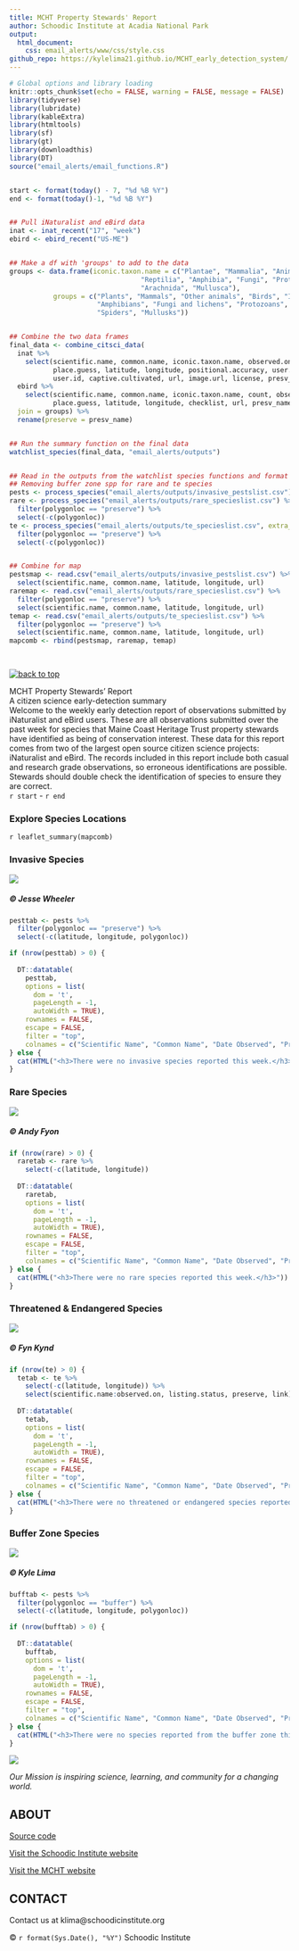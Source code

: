 ```yaml
---
title: MCHT Property Stewards' Report
author: Schoodic Institute at Acadia National Park
output: 
  html_document:
    css: email_alerts/www/css/style.css
github_repo: https://kylelima21.github.io/MCHT_early_detection_system/
---
```



```r

# Global options and library loading
knitr::opts_chunk$set(echo = FALSE, warning = FALSE, message = FALSE)
library(tidyverse)
library(lubridate)
library(kableExtra)
library(htmltools)
library(sf)
library(gt)
library(downloadthis)
library(DT)
source("email_alerts/email_functions.R")


start <- format(today() - 7, "%d %B %Y")
end <- format(today()-1, "%d %B %Y")


## Pull iNaturalist and eBird data
inat <- inat_recent("17", "week")
ebird <- ebird_recent("US-ME")


## Make a df with 'groups' to add to the data
groups <- data.frame(iconic.taxon.name = c("Plantae", "Mammalia", "Animalia", "Aves", "Insecta",
                                 "Reptilia", "Amphibia", "Fungi", "Protozoa", "Chromista",
                                 "Arachnida", "Mullusca"),
           groups = c("Plants", "Mammals", "Other animals", "Birds", "Insects", "Reptiles",
                      "Amphibians", "Fungi and lichens", "Protozoans", "Kelp and seaweeds",
                      "Spiders", "Mullusks"))


## Combine the two data frames
final_data <- combine_citsci_data(
  inat %>%
    select(scientific.name, common.name, iconic.taxon.name, observed.on,
           place.guess, latitude, longitude, positional.accuracy, user.login,
           user.id, captive.cultivated, url, image.url, license, presv_name, polygonloc),
  ebird %>%
    select(scientific.name, common.name, iconic.taxon.name, count, observed.on,
           place.guess, latitude, longitude, checklist, url, presv_name, polygonloc),
  join = groups) %>%
  rename(preserve = presv_name)


## Run the summary function on the final data
watchlist_species(final_data, "email_alerts/outputs")


## Read in the outputs from the watchlist species functions and format for tables
## Removing buffer zone spp for rare and te species
pests <- process_species("email_alerts/outputs/invasive_pestslist.csv")
rare <- process_species("email_alerts/outputs/rare_specieslist.csv") %>% 
  filter(polygonloc == "preserve") %>% 
  select(-c(polygonloc))
te <- process_species("email_alerts/outputs/te_specieslist.csv", extra_cols = "listing.status") %>% 
  filter(polygonloc == "preserve") %>% 
  select(-c(polygonloc))


## Combine for map
pestsmap <- read.csv("email_alerts/outputs/invasive_pestslist.csv") %>% 
  select(scientific.name, common.name, latitude, longitude, url) 
raremap <- read.csv("email_alerts/outputs/rare_specieslist.csv") %>% 
  filter(polygonloc == "preserve") %>% 
  select(scientific.name, common.name, latitude, longitude, url) 
temap <- read.csv("email_alerts/outputs/te_specieslist.csv") %>% 
  filter(polygonloc == "preserve") %>% 
  select(scientific.name, common.name, latitude, longitude, url) 
mapcomb <- rbind(pestsmap, raremap, temap)

  
```



<!-- Top Button -->
<a href = "#"><img src = "email_alerts/www/img/btt-button.png" alt = "back to top" class = "scrolltotop sttan"></a>




<!-- Header -->
<div class = "title-box">
  <div class = "title-text-box">
  <!-- Title -->
  <div class = "h1 header-text">
  MCHT Property Stewards' Report
  </div>
  <div class = "h2 header-text">
  A citizen science early-detection summary
  </div>
  <!-- Intro paragraph -->
  <div class = "headerp"> 
  Welcome to the weekly early detection report of observations submitted by iNaturalist and eBird users. These are all observations submitted over the past week for species that Maine Coast Heritage Trust property stewards have identified as being of conservation interest. These data for this report comes from two of the largest open source citizen science projects: iNaturalist and eBird. The records included in this report include both casual and research grade observations, so erroneous identifications are possible. Stewards should double check the identification of species to ensure they are correct.
  </div>
  <!-- Dates -->
  <div class = "header-date"> 
  `r start` - `r end`
  </div>
  </div>
</div>





<!-- #### All Things Body ##### -->
<div class = "thebody">



<!-- Observations Map -->
<div class = "map-box">
  <div>
  <h3 class = "boxtitles titlemap"> Explore Species Locations </h3>
  `r leaflet_summary(mapcomb)`
  </div>
</div>


<!-- Invasive Species -->
<div class = "species-box">
  <div>
  <h3 class = "boxtitles"> Invasive Species </h3>
  </div>
  <img src = "email_alerts/www/img/hwa.jpeg" role = "img" aria-label = "A Hemlock tree infested with Hemlock Woolly Adelgid" class = "inv-img">
  <h5 class = "cite"> © Jesse Wheeler </h5>
  <div class = "sp-table shrink-table">
```r
pesttab <- pests %>%
  filter(polygonloc == "preserve") %>% 
  select(-c(latitude, longitude, polygonloc))

if (nrow(pesttab) > 0) {
  
  DT::datatable(
    pesttab,
    options = list(
      dom = 't',
      pageLength = -1,
      autoWidth = TRUE),
    rownames = FALSE,
    escape = FALSE,
    filter = "top",
    colnames = c("Scientific Name", "Common Name", "Date Observed", "Preserve", "Link"))
} else {
  cat(HTML("<h3>There were no invasive species reported this week.</h3>"))
}
```
  </div>
</div>


<!-- Rare Species -->
<div class = "species-box">
  <div>
  <h3 class = "boxtitles"> Rare Species </h3>
  </div>
  <img src = "email_alerts/www/img/notr.jpeg" role = "img" aria-label = "A flowering Nodding Trillium" class = "rare-img">
  <h5 class = "cite cite-white"> © Andy Fyon </h5>
  <div class = "sp-table shrink-table">
```r
if (nrow(rare) > 0) {
  raretab <- rare %>%
    select(-c(latitude, longitude))
  
  DT::datatable(
    raretab,
    options = list(
      dom = 't',
      pageLength = -1,
      autoWidth = TRUE),
    rownames = FALSE,
    escape = FALSE,
    filter = "top",
    colnames = c("Scientific Name", "Common Name", "Date Observed", "Preserve", "Link"))
} else {
  cat(HTML("<h3>There were no rare species reported this week.</h3>"))
}
```
  </div>
</div>


<!-- Threatened & Endangered Species -->
<div class = "species-box">
  <div>
  <h3 class = "boxtitles"> Threatened & Endangered Species </h3>
  </div>
  <img src = "email_alerts/www/img/rekn.jpeg" role = "img" aria-label = "Two Red Knots in flight" class = "te-img">
  <h5 class = "cite"> © Fyn Kynd </h5>
  <div class = "sp-table shrink-table">
```r
if (nrow(te) > 0) {
  tetab <- te %>%
    select(-c(latitude, longitude)) %>% 
    select(scientific.name:observed.on, listing.status, preserve, link)
  
  DT::datatable(
    tetab,
    options = list(
      dom = 't',
      pageLength = -1,
      autoWidth = TRUE),
    rownames = FALSE,
    escape = FALSE,
    filter = "top",
    colnames = c("Scientific Name", "Common Name", "Date Observed", "Preserve", "Listing", "Link"))
} else {
  cat(HTML("<h3>There were no threatened or endangered species reported this week.</h3>"))
}
```
  </div>
</div>


<!-- Buffer Zone Species -->
<div class = "species-box">
  <div>
  <h3 class = "boxtitles"> Buffer Zone Species </h3>
  </div>
  <img src = "email_alerts/www/img/bld.png" role = "img" aria-label = "American beech leaves with beech leaf disease" class = "inv-img">
  <h5 class = "cite"> © Kyle Lima </h5>
  <div class = "sp-table shrink-table">
```r
bufftab <- pests %>%
  filter(polygonloc == "buffer") %>% 
  select(-c(latitude, longitude, polygonloc))

if (nrow(bufftab) > 0) {
  
  DT::datatable(
    bufftab,
    options = list(
      dom = 't',
      pageLength = -1,
      autoWidth = TRUE),
    rownames = FALSE,
    escape = FALSE,
    filter = "top",
    colnames = c("Scientific Name", "Common Name", "Date Observed", "Preserve", "Link"))
} else {
  cat(HTML("<h3>There were no species reported from the buffer zone this week.</h3>"))
}
```
  </div>
</div>

</div>



<!-- Footer -->
<div class = "footer-box">
<div class = "footer-content">
<div class = "footer-si">
  <img src = "email_alerts/www/img/SchoodicInstitute_Horizontal_CMYK.png" role = "img" aria-label = "Schoodic Institute at Acadia National Park logo" class = "footer-logo">
  <p><i>Our Mission is inspiring science, learning, and community for a changing world.</i></p>
</div>
<div>
  <h2>ABOUT</h2>
  <p><a href = "https://github.com/Kylelima21/MCHT_early_detection_system" target="_blank">Source code</a></p>
  <p><a href = "https://schoodicinstitute.org/" target = "_blank">Visit the Schoodic Institute website</a></p>
  <p><a href = "https://www.mcht.org/" target = "_blank">Visit the MCHT website</a></p>
</div>
<div>
  <h2>CONTACT</h2>
  <p>Contact us at klima@schoodicinstitute.org</p>
</div>
</div>
<div class = "copyright">
  <p>&copy; `r format(Sys.Date(), "%Y")` Schoodic Institute</p>
</div>
